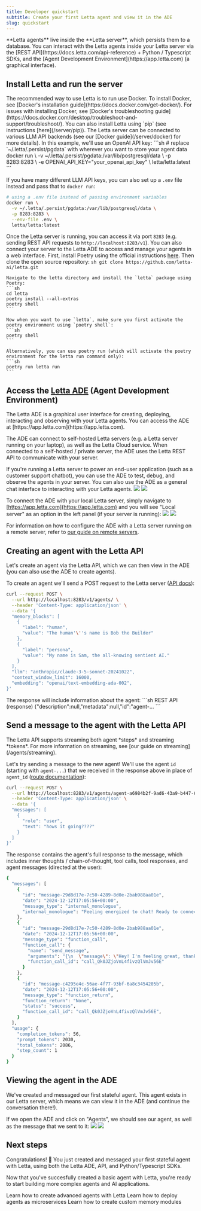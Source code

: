 ```yaml
---
title: Developer quickstart
subtitle: Create your first Letta agent and view it in the ADE
slug: quickstart
---
```



<Tip>
**Letta agents** live inside the **Letta server**, which persists them to a database. You can interact with the Letta agents inside your Letta server via the [REST API](https://docs.letta.com/api-reference) + Python / Typescript SDKs, and the [Agent Development Environment](https://app.letta.com) (a graphical interface).
</Tip>

## Install Letta and run the server
<Note>
The recommended way to use Letta is to run use Docker.
To install Docker, see [Docker's installation guide](https://docs.docker.com/get-docker/).
For issues with installing Docker, see [Docker's troubleshooting guide](https://docs.docker.com/desktop/troubleshoot-and-support/troubleshoot/).
You can also install Letta using `pip` (see instructions [here](/server/pip)).
</Note>

<AccordionGroup>
  <Accordion icon="docker" title="Installing with Docker" defaultOpen="true">
  The Letta server can be connected to various LLM API backends (see our [Docker guide](/server/docker) for more details). In this example, we'll use an OpenAI API key:
```sh
# replace `~/.letta/.persist/pgdata` with wherever you want to store your agent data
docker run \
  -v ~/.letta/.persist/pgdata:/var/lib/postgresql/data \
  -p 8283:8283 \
  -e OPENAI_API_KEY="your_openai_api_key" \
  letta/letta:latest
```

If you have many different LLM API keys, you can also set up a `.env` file instead and pass that to `docker run`:
```sh
# using a .env file instead of passing environment variables
docker run \
  -v ~/.letta/.persist/pgdata:/var/lib/postgresql/data \
  -p 8283:8283 \
  --env-file .env \
  letta/letta:latest
```

Once the Letta server is running, you can access it via port `8283` (e.g. sending REST API requests to `http://localhost:8283/v1`). You can also connect your server to the Letta ADE to access and manage your agents in a web interface.
  </Accordion>
  <Accordion icon="file-code" title="Installing from source (advanced)">
    First, install Poetry using the official instructions [here](https://python-poetry.org/docs/#installation).
    Then clone the open source repository:
    ```sh
    git clone https://github.com/letta-ai/letta.git
    ```

    Navigate to the letta directory and install the `letta` package using Poetry:
    ```sh
    cd letta
    poetry install --all-extras
    poetry shell
    ```

    Now when you want to use `letta`, make sure you first activate the poetry environment using `poetry shell`:
    ```sh
    poetry shell
    ```

    Alternatively, you can use poetry run (which will activate the poetry environment for the letta run command only):
    ```sh
    poetry run letta run
    ```
  </Accordion>
</AccordionGroup>


## Access the [Letta ADE](https://app.letta.com) (Agent Development Environment)

<Note>
The Letta ADE is a graphical user interface for creating, deploying, interacting and observing with your Letta agents.
You can access the ADE at [https://app.letta.com](https://app.letta.com).
</Note>

The ADE can connect to self-hosted Letta servers (e.g. a Letta server running on your laptop), as well as the Letta Cloud service. When connected to a self-hosted / private server, the ADE uses the Letta REST API to communicate with your server.

If you're running a Letta server to power an end-user application (such as a customer support chatbot), you can use the ADE to test, debug, and observe the agents in your server. You can also use the ADE as a general chat interface to interacting with your Letta agents.
<img className="block w-300 dark:hidden" src="https://raw.githubusercontent.com/letta-ai/letta/refs/heads/main/assets/example_ade_screenshot_light.png" />
<img className="hidden w-300 dark:block" src="https://raw.githubusercontent.com/letta-ai/letta/refs/heads/main/assets/example_ade_screenshot.png" />

To connect the ADE with your local Letta server, simply navigate to [https://app.letta.com](https://app.letta.com) and you will see "Local server" as an option in the left panel (if your server is running):
<img className="block w-300 dark:hidden" src="https://raw.githubusercontent.com/letta-ai/letta/refs/heads/main/assets/example_ade_screenshot_agents_light.png" />
<img className="hidden w-300 dark:block" src="https://raw.githubusercontent.com/letta-ai/letta/refs/heads/main/assets/example_ade_screenshot_agents.png" />

For information on how to configure the ADE with a Letta server running on a remote server, refer to [our guide on remote servers](/agent-development-environment/connect).

## Creating an agent with the Letta API
Let's create an agent via the Letta API, which we can then view in the ADE (you can also use the ADE to create agents).

To create an agent we'll send a POST request to the Letta server ([API docs](https://docs.letta.com/api-reference/agents/create-agent)):
<CodeGroup>
```sh REST API (request)
curl --request POST \
  --url http://localhost:8283/v1/agents/ \
  --header 'Content-Type: application/json' \
  --data '{
  "memory_blocks": [
    {
      "label": "human",
      "value": "The human'\''s name is Bob the Builder"
    },
    {
      "label": "persona",
      "value": "My name is Sam, the all-knowing sentient AI."
    }
  ],
  "llm": "anthropic/claude-3-5-sonnet-20241022",
  "context_window_limit": 16000,
  "embedding": "openai/text-embedding-ada-002",
}'
```
</CodeGroup>
The response will include information about the agent:
<CodeGroup>
```sh REST API (response)
{"description":null,"metadata":null,"id":"agent-...
```
</CodeGroup>

## Send a message to the agent with the Letta API

<Tip>
The Letta API supports streaming both agent *steps* and streaming *tokens*.
For more information on streaming, see [our guide on streaming](/agents/streaming).
</Tip>

Let's try sending a message to the new agent! We'll use the agent `id` (starting with `agent-...`) that we received in the response above in place of `agent_id` ([route documentation](https://docs.letta.com/api-reference/agents/send-message)):
<CodeGroup>
```sh REST API (request)
curl --request POST \
  --url http://localhost:8283/v1/agents/agent-a6984b2f-9ad6-43a9-b447-6d32d19a248a/messages \
  --header 'Content-Type: application/json' \
  --data '{
  "messages": [
    {
      "role": "user",
      "text": "hows it going????"
    }
  ]
}'
```
</CodeGroup>

The response contains the agent's full response to the message, which includes inner thoughts / chain-of-thought, tool calls, tool responses, and agent messages (directed at the user):
<CodeGroup>
```sh REST API (response)
{
  "messages": [
    {
      "id": "message-29d8d17e-7c50-4289-8d0e-2bab988aa01e",
      "date": "2024-12-12T17:05:56+00:00",
      "message_type": "internal_monologue",
      "internal_monologue": "Feeling energized to chat! Ready to connect and share some positive vibes with Bob the Builder."
    },
    {
      "id": "message-29d8d17e-7c50-4289-8d0e-2bab988aa01e",
      "date": "2024-12-12T17:05:56+00:00",
      "message_type": "function_call",
      "function_call": {
        "name": "send_message",
        "arguments": "{\n  \"message\": \"Hey! I'm feeling great, thanks for asking! How about you? What’s on your mind?\"\n}",
        "function_call_id": "call_Qk0JZjoVnL4fivzQlVmJv56E"
      }
    },
    {
      "id": "message-c4295e4c-56ae-4f77-93bf-6a8c3454205b",
      "date": "2024-12-12T17:05:56+00:00",
      "message_type": "function_return",
      "function_return": "None",
      "status": "success",
      "function_call_id": "call_Qk0JZjoVnL4fivzQlVmJv56E",
    }
  ],
  "usage": {
    "completion_tokens": 56,
    "prompt_tokens": 2030,
    "total_tokens": 2086,
    "step_count": 1
  }
}
```
</CodeGroup>

## Viewing the agent in the ADE
We've created and messaged our first stateful agent. This agent exists in our Letta server, which means we can view it in the ADE (and continue the conversation there!).

If we open the ADE and click on "Agents", we should see our agent, as well as the message that we sent to it:
<img className="block w-300 dark:hidden" src="images/ade_screenshot_chat_light.png" />
<img className="hidden w-300 dark:block" src="images/ade_screenshot_chat.png" />

## Next steps

Congratulations! 🎉 You just created and messaged your first stateful agent with Letta, using both the Letta ADE, API, and Python/Typescript SDKs.

Now that you've succesfully created a basic agent with Letta, you're ready to start building more complex agents and AI applications.

<CardGroup cols={3}>
  <Card title="Agents" icon="alien-8bit" href="/agents">
    Learn how to create advanced agents with Letta
  </Card>
  <Card title="Deployment" icon="rocket" href="/deployment">
    Learn how to deploy agents as microservices
  </Card>
  <Card title="Custom memory" icon="brain-circuit" href="/advanced">
    Learn how to create custom memory modules
  </Card>
</CardGroup>
